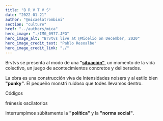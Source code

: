 ```yaml
---
title: "B R V T V S"
date: "2022-01-21"
author: "@micaelatrombini"
section: "culture"
href: "../authors/mica"
hero_image: "./IMG_0977.JPG"
hero_image_alt: "Brvtvs live at @Micelio on December, 2020"
hero_image_credit_text: "Pablo Resoalbe"
hero_image_credit_link: "./"
---
```


Brvtvs se presenta al modo de una **“<a href='https://monoskop.org/images/d/da/Internacional_Situacionista_Vol_1.pdf' target='_blank'>situación”</a>**, un momento de la vida colectivo, 
un juego de acontecimientos concretos y deliberados.


La obra es una construcción viva de Intensidades noisers y al estilo bien **"punky"**. 
El pequeño monstri ruidoso que todes llevamos dentro. 

Códigos

frénesis oscilatorios

Interrumpimos súbitamente la **"política"** y la **"norma social"**.